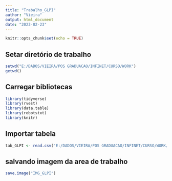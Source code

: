 ```yaml
---
title: "Trabalho_GLPI"
author: "Vieira"
output: html_document
date: "2023-02-23"
---
```


```r
knitr::opts_chunk$set(echo = TRUE)
```

## Setar diretório de trabalho

```r

setwd("E:/DADOS/VIEIRA/POS GRADUACAO/INFINET/CURSO/WORK")
getwd()
```

## Carregar bibliotecas

```r
library(tidyverse)
library(rvest)
library(data.table)
library(robotstxt)
library(knitr)
```

## Importar tabela

```r

tab_GLPI <- read.csv('E:/DADOS/VIEIRA/POS GRADUACAO/INFINET/CURSO/WORK/BASES/TAB_GLPI.csv', sep = ";")

```

## salvando imagem da area de trabalho 
```r
save.image("IMG_GLPI")

```

